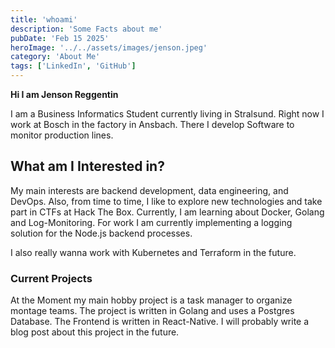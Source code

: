 ```yaml
---
title: 'whoami'
description: 'Some Facts about me'
pubDate: 'Feb 15 2025'
heroImage: '../../assets/images/jenson.jpeg'
category: 'About Me'
tags: ['LinkedIn', 'GitHub']
---
```


**Hi I am Jenson Reggentin**

I am a Business Informatics Student currently living in Stralsund. Right now I work at Bosch in the factory in Ansbach. There I develop Software to monitor production lines.

## What am I Interested in?

My main interests are backend development, data engineering, and DevOps. Also, from time to time, I like to explore new technologies and take part in CTFs at Hack The Box.
Currently, I am learning about Docker, Golang and Log-Monitoring.
For work I am currently implementing a logging solution for the Node.js backend processes.

I also really wanna work with Kubernetes and Terraform in the future.

### Current Projects

At the Moment my main hobby project is a task manager to organize montage teams. The project is written in Golang and uses a Postgres Database. The Frontend is written in React-Native.
I will probably write a blog post about this project in the future.
